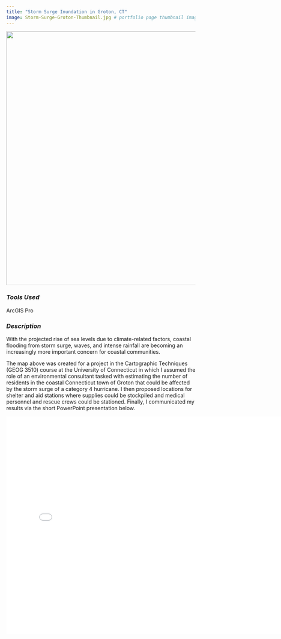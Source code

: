 ```yaml
---
title: "Storm Surge Inundation in Groton, CT"
image: Storm-Surge-Groton-Thumbnail.jpg # portfolio page thumbnail image
---
```


![](Storm-Surge-Groton-Map.png){fig-align="center" width="676"}

### *Tools Used*

[ArcGIS Pro]{.badge .rounded-pill .bg-success}

### *Description*

With the projected rise of sea levels due to climate-related factors, coastal flooding from storm surge, waves, and intense rainfall are becoming an increasingly more important concern for coastal communities.

The map above was created for a project in the Cartographic Techniques (GEOG 3510) course at the University of Connecticut in which I assumed the role of an environmental consultant tasked with estimating the number of residents in the coastal Connecticut town of Groton that could be affected by the storm surge of a category 4 hurricane. I then proposed locations for shelter and aid stations where supplies could be stockpiled and medical personnel and rescue crews could be stationed. Finally, I communicated my results via the short PowerPoint presentation below.

![](Riveglia-Michael-Project-3.html){fig-align="center" width="775" height="580"}
